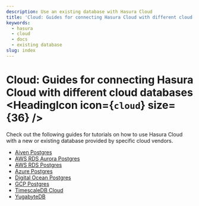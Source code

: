 ```yaml
---
description: Use an existing database with Hasura Cloud
title: 'Cloud: Guides for connecting Hasura Cloud with different cloud databases'
keywords:
  - hasura
  - cloud
  - docs
  - existing database
slug: index
---
```



# Cloud: Guides for connecting Hasura Cloud with different cloud databases <HeadingIcon icon={`cloud`} size={36} />

Check out the following guides for tutorials on how to use Hasura Cloud with a new or existing database provided by
specific cloud vendors.

- [Aiven Postgres](/databases/connect-db/cloud-databases/aiven.mdx)
- [AWS RDS Aurora Postgres](/databases/connect-db/cloud-databases/aws-aurora.mdx)
- [AWS RDS Postgres](/databases/connect-db/cloud-databases/aws-postgres.mdx)
- [Azure Postgres](/databases/connect-db/cloud-databases/azure.mdx)
- [Digital Ocean Postgres](/databases/connect-db/cloud-databases/digital-ocean.mdx)
- [GCP Postgres](/databases/connect-db/cloud-databases/gcp.mdx)
- [TimescaleDB Cloud](/databases/connect-db/cloud-databases/timescale-cloud.mdx)
- [YugabyteDB](/databases/connect-db/cloud-databases/yugabyte.mdx)
